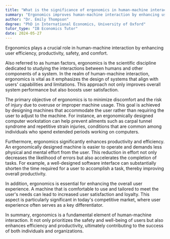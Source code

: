 ```yaml
---
title: "What is the significance of ergonomics in human-machine interaction?"
summary: "Ergonomics improves human-machine interaction by enhancing user efficiency, productivity, safety, and comfort, making it a crucial aspect of design and usability."
author: "Dr. Emily Thompson"
degree: "PhD in International Economics, University of Oxford"
tutor_type: "IB Economics Tutor"
date: 2024-05-27
---
```


Ergonomics plays a crucial role in human-machine interaction by enhancing user efficiency, productivity, safety, and comfort.

Also referred to as human factors, ergonomics is the scientific discipline dedicated to studying the interactions between humans and other components of a system. In the realm of human-machine interaction, ergonomics is vital as it emphasizes the design of systems that align with users' capabilities and limitations. This approach not only improves overall system performance but also boosts user satisfaction.

The primary objective of ergonomics is to minimize discomfort and the risk of injury due to overuse or improper machine usage. This goal is achieved by designing machines that accommodate the user rather than requiring the user to adjust to the machine. For instance, an ergonomically designed computer workstation can help prevent ailments such as carpal tunnel syndrome and repetitive strain injuries, conditions that are common among individuals who spend extended periods working on computers.

Furthermore, ergonomics significantly enhances productivity and efficiency. An ergonomically designed machine is easier to operate and demands less physical and mental effort from the user. This reduction in effort not only decreases the likelihood of errors but also accelerates the completion of tasks. For example, a well-designed software interface can substantially shorten the time required for a user to accomplish a task, thereby improving overall productivity.

In addition, ergonomics is essential for enhancing the overall user experience. A machine that is comfortable to use and tailored to meet the user's needs can lead to increased user satisfaction and loyalty. This aspect is particularly significant in today's competitive market, where user experience often serves as a key differentiator.

In summary, ergonomics is a fundamental element of human-machine interaction. It not only prioritizes the safety and well-being of users but also enhances efficiency and productivity, ultimately contributing to the success of both individuals and organizations.
    